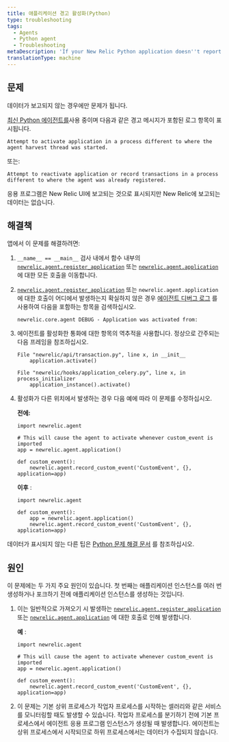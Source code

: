 ```yaml
---
title: 애플리케이션 경고 활성화(Python)
type: troubleshooting
tags:
  - Agents
  - Python agent
  - Troubleshooting
metaDescription: 'If your New Relic Python application doesn''t report data and you see an activation warning message, try these troubleshooting steps.'
translationType: machine
---
```


## 문제

<Callout variant="important">
  데이터가 보고되지 않는 경우에만 문제가 됩니다.
</Callout>

[최신 Python 에이전트를](/docs/release-notes/agent-release-notes/python-release-notes)사용 중이며 다음과 같은 경고 메시지가 포함된 로그 항목이 표시됩니다.

```
Attempt to activate application in a process different to where the agent harvest thread was started.
```

또는:

```
Attempt to reactivate application or record transactions in a process different to where the agent was already registered.
```

응용 프로그램은 New Relic UI에 보고되는 것으로 표시되지만 New Relic에 보고되는 데이터는 없습니다.

## 해결책

앱에서 이 문제를 해결하려면:

1. `__name__ == __main__` 검사 내에서 함수 내부의 [`newrelic.agent.register_application`](/docs/agents/python-agent/python-agent-api/register_application) 또는 [`newrelic.agent.application`](/docs/agents/python-agent/python-agent-api/application) 에 대한 모든 호출을 이동합니다.

2. [`newrelic.agent.register_application`](/docs/agents/python-agent/python-agent-api/register_application) 또는 `newrelic.agent.application` 에 대한 호출이 어디에서 발생하는지 확실하지 않은 경우 [에이전트 디버그 로그](/docs/agents/python-agent/troubleshooting/python-agent-logging) 를 사용하여 다음을 포함하는 항목을 검색하십시오.

   ```
   newrelic.core.agent DEBUG - Application was activated from:
   ```

3. 에이전트를 활성화한 통화에 대한 항목의 역추적을 사용합니다. 정상으로 간주되는 다음 프레임을 참조하십시오.

   ```
   File "newrelic/api/transaction.py", line x, in __init__
       application.activate()
   ```

   ```
   File "newrelic/hooks/application_celery.py", line x, in process_initializer
       application_instance().activate()
   ```

4. 활성화가 다른 위치에서 발생하는 경우 다음 예에 따라 이 문제를 수정하십시오.

   **전에:**

   ```
   import newrelic.agent

   # This will cause the agent to activate whenever custom_event is imported
   app = newrelic.agent.application()

   def custom_event():
       newrelic.agent.record_custom_event('CustomEvent', {}, application=app)
   ```

   **이후** :

   ```
   import newrelic.agent

   def custom_event():
       app = newrelic.agent.application()
       newrelic.agent.record_custom_event('CustomEvent', {}, application=app)
   ```

데이터가 표시되지 않는 다른 팁은 [Python 문제 해결 문서](/docs/agents/python-agent/troubleshooting/no-data-appears-python) 를 참조하십시오.

## 원인

이 문제에는 두 가지 주요 원인이 있습니다. 첫 번째는 애플리케이션 인스턴스를 여러 번 생성하거나 포크하기 전에 애플리케이션 인스턴스를 생성하는 것입니다.

1. 이는 일반적으로 가져오기 시 발생하는 [`newrelic.agent.register_application`](/docs/agents/python-agent/python-agent-api/register_application) 또는 [`newrelic.agent.application`](/docs/agents/python-agent/python-agent-api/application) 에 대한 호출로 인해 발생합니다.

   **예** :

   ```
   import newrelic.agent

   # This will cause the agent to activate whenever custom_event is imported
   app = newrelic.agent.application()

   def custom_event():
       newrelic.agent.record_custom_event('CustomEvent', {}, application=app)
   ```

2. 이 문제는 기본 상위 프로세스가 작업자 프로세스를 시작하는 셀러리와 같은 서비스를 모니터링할 때도 발생할 수 있습니다. 작업자 프로세스를 분기하기 전에 기본 프로세스에서 에이전트 응용 프로그램 인스턴스가 생성될 때 발생합니다. 에이전트는 상위 프로세스에서 시작되므로 하위 프로세스에서는 데이터가 수집되지 않습니다.